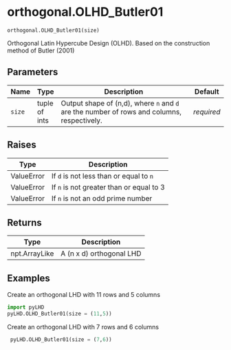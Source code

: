 # orthogonal.OLHD_Butler01 { #pyLHD.orthogonal.OLHD_Butler01 }

`orthogonal.OLHD_Butler01(size)`

Orthogonal Latin Hypercube Design (OLHD). Based on the construction method of Butler (2001)

## Parameters

| Name   | Type          | Description                                                                                | Default    |
|--------|---------------|--------------------------------------------------------------------------------------------|------------|
| `size` | tuple of ints | Output shape of (n,d), where `n` and `d` are the number of rows and columns, respectively. | _required_ |

## Raises

| Type       | Description                              |
|------------|------------------------------------------|
| ValueError | If `d` is not less than or equal to `n`  |
| ValueError | If `n` is not greater than or equal to 3 |
| ValueError | If `n` is not an odd prime number        |

## Returns

| Type          | Description              |
|---------------|--------------------------|
| npt.ArrayLike | A (n x d) orthogonal LHD |

## Examples



Create an orthogonal LHD with 11 rows and 5 columns
```python
import pyLHD
pyLHD.OLHD_Butler01(size = (11,5))
```
Create an orthogonal LHD with 7 rows and 6 columns
```python
 pyLHD.OLHD_Butler01(size = (7,6))
```